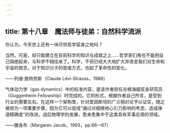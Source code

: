 ```yaml
---
---
---
```

title: 第十八章　魔法师与徒弟：自然科学流派
---




你认为，今天世上还有一块可供哲学容身之地吗？

当然。可是，却只能建立在目前科学的知识与成就之上……哲学家们再也不能把自己隔绝起来，与科学不相往来了。科学，不但已经大大地扩大并改变我们对生命和宇宙的观念，对于知识分子的思维方式，也起了革命性的变化。

——列维·施特劳斯（Claude Lévi-Strauss，1988）

气体动力学（gas dynamics）中的标准内容，是该作者担任古根海姆奖金研究员（Guggenheim Fellowship）时完成的。它的形式，根据作者自己所言，是受到行业的需要左右。在这样一个架构里，针对爱因斯坦的广义相对论予以证实，随之被视为一项重要步骤，因为它可以促成“通过对细微地心引力影响的考虑，造成弹道精确度”的改进。战后物理学的发展，愈来愈集中于这类具有军事应用的领域。

——雅各布（Margarev Jacob，1993，pp.66—67）